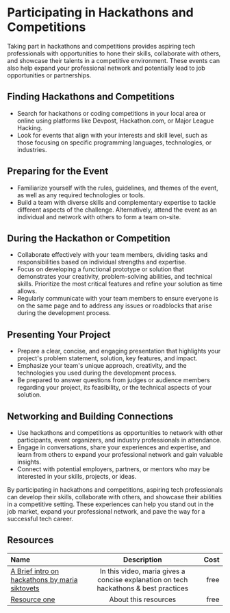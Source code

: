 # Participating in Hackathons and Competitions

Taking part in hackathons and competitions provides aspiring tech professionals with opportunities to hone their skills,
collaborate with others, and showcase their talents in a competitive environment. These events can also help expand your
professional network and potentially lead to job opportunities or partnerships.

## Finding Hackathons and Competitions

- Search for hackathons or coding competitions in your local area or online using platforms like Devpost, Hackathon.com,
  or Major League Hacking.
- Look for events that align with your interests and skill level, such as those focusing on specific programming languages,
  technologies, or industries.

## Preparing for the Event

- Familiarize yourself with the rules, guidelines, and themes of the event, as well as any required technologies or tools.
- Build a team with diverse skills and complementary expertise to tackle different aspects of the challenge. Alternatively,
  attend the event as an individual and network with others to form a team on-site.

## During the Hackathon or Competition

- Collaborate effectively with your team members, dividing tasks and responsibilities based on individual strengths and
  expertise.
- Focus on developing a functional prototype or solution that demonstrates your creativity, problem-solving abilities,
  and technical skills. Prioritize the most critical features and refine your solution as time allows.
- Regularly communicate with your team members to ensure everyone is on the same page and to address any issues or
  roadblocks that arise during the development process.

## Presenting Your Project

- Prepare a clear, concise, and engaging presentation that highlights your project's problem statement, solution, key
  features, and impact.
- Emphasize your team's unique approach, creativity, and the technologies you used during the development process.
- Be prepared to answer questions from judges or audience members regarding your project, its feasibility, or the
  technical aspects of your solution.

## Networking and Building Connections

- Use hackathons and competitions as opportunities to network with other participants, event organizers, and industry
  professionals in attendance.
- Engage in conversations, share your experiences and expertise, and learn from others to expand your professional network
  and gain valuable insights.
- Connect with potential employers, partners, or mentors who may be interested in your skills, projects, or ideas.

By participating in hackathons and competitions, aspiring tech professionals can develop their skills, collaborate with
others, and showcase their abilities in a competitive setting. These experiences can help you stand out in the job market,
expand your professional network, and pave the way for a successful tech career.

## Resources

| Name   | Description | Cost |
| :----- | :----: | ----: |
| [A Brief intro on hackathons by maria siktovets](https://www.youtube.com/watch?v=vz4Xf1QlYm8)    |  In this video, maria gives a concise explanation on tech hackathons & best practices   |   free |
| [Resource one](https://example.com/)    |  About this resources   |   free |